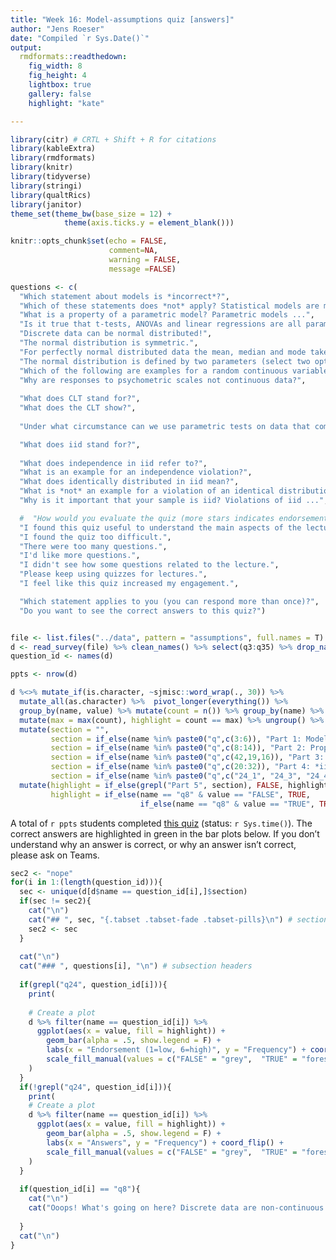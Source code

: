 ```yaml
---
title: "Week 16: Model-assumptions quiz [answers]"
author: "Jens Roeser"
date: "Compiled `r Sys.Date()`"
output:
  rmdformats::readthedown:
    fig_width: 8
    fig_height: 4
    lightbox: true
    gallery: false
    highlight: "kate"

---
```



```r
library(citr) # CRTL + Shift + R for citations
library(kableExtra)
library(rmdformats)
library(knitr)
library(tidyverse)
library(stringi)
library(qualtRics)
library(janitor)
theme_set(theme_bw(base_size = 12) + 
            theme(axis.ticks.y = element_blank()))
```

```r
knitr::opts_chunk$set(echo = FALSE,
                      comment=NA, 
                      warning = FALSE,
                      message =FALSE)

```


```r
questions <- c(
  "Which statement about models is *incorrect*?",
  "Which of these statements does *not* apply? Statistical models are machines because ...",
  "What is a property of a parametric model? Parametric models ...",
  "Is it true that t-tests, ANOVAs and linear regressions are all parametric models?",
  "Discrete data can be normal distributed!",
  "The normal distribution is symmetric.",
  "For perfectly normal distributed data the mean, median and mode take on the same value.",
  "The normal distribution is defined by two parameters (select two options).",
  "Which of the following are examples for a random continuous variable?",
  "Why are responses to psychometric scales not continuous data?",
  
  "What does CLT stand for?",
  "What does the CLT show?",
  
  "Under what circumstance can we use parametric tests on data that come from a non-normal distribution?",

  "What does iid stand for?",
  
  "What does independence in iid refer to?",
  "What is an example for an independence violation?",
  "What does identically distributed in iid mean?",
  "What is *not* an example for a violation of an identical distribution?",
  "Why is it important that your sample is iid? Violations of iid ...",

  #  "How would you evaluate the quiz (more stars indicates endorsement)?",
  "I found this quiz useful to understand the main aspects of the lecture.",
  "I found the quiz too difficult.",
  "There were too many questions.",
  "I'd like more questions.",
  "I didn't see how some questions related to the lecture.",
  "Please keep using quizzes for lectures.",
  "I feel like this quiz increased my engagement.",

  "Which statement applies to you (you can respond more than once)?",
  "Do you want to see the correct answers to this quiz?")


file <- list.files("../data", pattern = "assumptions", full.names = T)
d <- read_survey(file) %>% clean_names() %>% select(q3:q35) %>% drop_na() 
question_id <- names(d)

ppts <- nrow(d)

d %<>% mutate_if(is.character, ~sjmisc::word_wrap(., 30)) %>%
  mutate_all(as.character) %>%  pivot_longer(everything()) %>%
  group_by(name, value) %>% mutate(count = n()) %>% group_by(name) %>%
  mutate(max = max(count), highlight = count == max) %>% ungroup() %>%
  mutate(section = "",
         section = if_else(name %in% paste0("q",c(3:6)), "Part 1: Models and parametric tests", section),
         section = if_else(name %in% paste0("q",c(8:14)), "Part 2: Properties of the normal distribution", section),
         section = if_else(name %in% paste0("q",c(42,19,16)), "Part 3: CLT", section),
         section = if_else(name %in% paste0("q",c(20:32)), "Part 4: *iid*", section),
         section = if_else(name %in% paste0("q",c("24_1", "24_3", "24_4", "24_5", "24_7", "24_6", "24_9", 27, 35 )), "Part 5: quiz evaluation", section )) %>% arrange(section,name) %>%
  mutate(highlight = if_else(grepl("Part 5", section), FALSE, highlight),
         highlight = if_else(name == "q8" & value == "FALSE", TRUE,
                             if_else(name == "q8" & value == "TRUE", TRUE, highlight)))

```

A total of `r ppts` students completed [this quiz](https://ntupsychology.eu.qualtrics.com/jfe/form/SV_1Y1jrmFPHJvgcbs) (status: `r Sys.time()`). The correct answers are highlighted in green in the bar plots below. If you don't understand why an answer is correct, or why an answer isn't correct, please ask on Teams. 


```r
sec2 <- "nope"
for(i in 1:(length(question_id))){
  sec <- unique(d[d$name == question_id[i],]$section)
  if(sec != sec2){
    cat("\n") 
    cat("## ", sec, "{.tabset .tabset-fade .tabset-pills}\n") # section headers with buttons for subsections
    sec2 <- sec
  }
  
  cat("\n") 
  cat("### ", questions[i], "\n") # subsection headers
  
  if(grepl("q24", question_id[i])){
    print(
      
    # Create a plot
    d %>% filter(name == question_id[i]) %>%
      ggplot(aes(x = value, fill = highlight)) +
        geom_bar(alpha = .5, show.legend = F) +
        labs(x = "Endorsement (1=low, 6=high)", y = "Frequency") + coord_flip() +
        scale_fill_manual(values = c("FALSE" = "grey",  "TRUE" = "forestgreen"))
    )
  }
  if(!grepl("q24", question_id[i])){
    print(
    # Create a plot
    d %>% filter(name == question_id[i]) %>%
      ggplot(aes(x = value, fill = highlight)) +
        geom_bar(alpha = .5, show.legend = F) +
        labs(x = "Answers", y = "Frequency") + coord_flip() +
        scale_fill_manual(values = c("FALSE" = "grey",  "TRUE" = "forestgreen"))
    )
  }
  
  if(question_id[i] == "q8"){
    cat("\n") 
    cat("Ooops! What's going on here? Discrete data are non-continuous / categorical and therefore cannot be normal distributed. However, I do see why so many answered TRUE. If you watched the entire lecture before answering the quiz you probably thought that discrete data are normal distributed under the CLT. Awesome, this shows real learning and you can be proud of yourself. So let's just agree both answers are correct here and move on :)", "\n") 
  
  }  
  cat("\n")
}
```